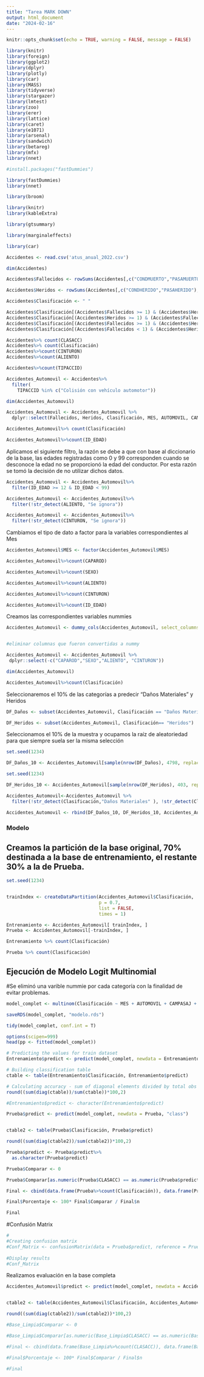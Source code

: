 ---
title: "Tarea MARK DOWN"
output: html_document
date: "2024-02-16"
---

```{r setup, include = FALSE}

knitr::opts_chunk$set(echo = TRUE, warning = FALSE, message = FALSE)

```

```{r}

library(knitr)
library(foreign)
library(ggplot2)
library(dplyr)
library(plotly)
library(car)
library(MASS)
library(tidyverse)
library(stargazer)
library(lmtest)
library(zoo)
library(erer)
library(lattice)
library(caret)
library(e1071)
library(arsenal) 
library(sandwich)
library(betareg)
library(mfx)
library(nnet)

```

```{r}
#install.packages("fastDummies")

library(fastDummies)
library(nnet)

library(broom)

library(knitr)
library(kableExtra)

library(gtsummary)

library(marginaleffects)

library(car)
```



```{r}
Accidentes <- read.csv('atus_anual_2022.csv')
```

```{r}
dim(Accidentes)


```
```{r}


Accidentes$Fallecidos <- rowSums(Accidentes[,c("CONDMUERTO","PASAMUERTO"),], na.rm = T)

Accidentes$Heridos <- rowSums(Accidentes[,c("CONDHERIDO","PASAHERIDO"),], na.rm = T)
```

```{r}
Accidentes$Clasificación <- " "

Accidentes$Clasificación[(Accidentes$Fallecidos >= 1) & (Accidentes$Heridos < 1)] <- "Fatal"
Accidentes$Clasificación[(Accidentes$Heridos >= 1) & (Accidentes$Fallecidos < 1)] <- "Heridos"
Accidentes$Clasificación[(Accidentes$Fallecidos >= 1) & (Accidentes$Heridos >= 1)] <- "Fallecidos y Lesionados"
Accidentes$Clasificación[(Accidentes$Fallecidos < 1) & (Accidentes$Heridos < 1)] <- "Daños Materiales"


```


```{r}
Accidentes%>% count(CLASACC)
Accidentes%>% count(Clasificación)
Accidentes%>%count(CINTURON)
Accidentes%>%count(ALIENTO)
```
```{r}
Accidentes%>%count(TIPACCID)
```
```{r}
Accidentes_Automovil <- Accidentes%>%
  filter(
    TIPACCID %in% c("Colisión con vehículo automotor"))
```

```{r}
dim(Accidentes_Automovil)
```

```{r}
Accidentes_Automovil <- Accidentes_Automovil %>%
  dplyr::select(Fallecidos, Heridos, Clasificación, MES, AUTOMOVIL, CAMPASAJ, MICROBUS, PASCAMION, OMNIBUS, TRANVIA, CAMIONETA, CAMION, TRACTOR, FERROCARRI, MOTOCICLET, BICICLETA, OTROVEHIC,  CAPAROD, SEXO, ALIENTO, CINTURON, ID_EDAD)
```



```{r}
Accidentes_Automovil%>% count(Clasificación)
```


```{r}
Accidentes_Automovil%>%count(ID_EDAD)
```


Aplicamos el siguiente filtro, la razón se debe a que con base al diccionario de la base, las edades registradas como 0 y 99 corresponden cuando se desconoce la edad no se proporcionó la edad del conductor. Por esta razón se tomó la decisión de no utilizar dichos datos.
```{r}
Accidentes_Automovil <- Accidentes_Automovil%>%
  filter(ID_EDAD >= 12 & ID_EDAD < 99)
```

```{r}
Accidentes_Automovil <- Accidentes_Automovil%>%
  filter(!str_detect(ALIENTO, "Se ignora"))
```

```{r}
Accidentes_Automovil <- Accidentes_Automovil%>%
  filter(!str_detect(CINTURON, "Se ignora"))
```


Cambiamos el tipo de dato a factor para la variables correspondientes al Mes 
```{r}
Accidentes_Automovil$MES <- factor(Accidentes_Automovil$MES) 

```


```{r}




Accidentes_Automovil%>%count(CAPAROD)

Accidentes_Automovil%>%count(SEXO)

Accidentes_Automovil%>%count(ALIENTO)

Accidentes_Automovil%>%count(CINTURON)

Accidentes_Automovil%>%count(ID_EDAD)

```


Creamos las correspondientes variables nummies 
```{r}
Accidentes_Automovil <- dummy_cols(Accidentes_Automovil, select_columns = c("CAPAROD","SEXO","ALIENTO", "CINTURON"))



```


```{r}
#eliminar columnas que fueron convertidas a nummy 

Accidentes_Automovil <- Accidentes_Automovil %>%
 dplyr::select(-c("CAPAROD","SEXO","ALIENTO", "CINTURON"))
```


```{r}
dim(Accidentes_Automovil)

```

```{r}
Accidentes_Automovil%>%count(Clasificación)
```


Seleccionaremos el 10% de las categorías a predecir "Daños Materiales" y Heridos
```{r}
DF_Daños <- subset(Accidentes_Automovil, Clasificación == "Daños Materiales")

DF_Heridos <- subset(Accidentes_Automovil, Clasificación== "Heridos")

```

Seleccionamos el 10% de la muestra y ocupamos la raíz de aleatoriedad para que siempre suela ser la misma selección 
```{r}
set.seed(1234)

DF_Daños_10 <- Accidentes_Automovil[sample(nrow(DF_Daños), 4798, replace = F),]


```


```{r}
set.seed(1234)

DF_Heridos_10 <- Accidentes_Automovil[sample(nrow(DF_Heridos), 403, replace = F),]


```

```{r}
Accidentes_Automovil<-Accidentes_Automovil %>%
  filter(!str_detect(Clasificación,"Daños Materiales" ), !str_detect(Clasificación,"Heridos"))


```



```{r}


Accidentes_Automovil <- rbind(DF_Daños_10, DF_Heridos_10, Accidentes_Automovil)


```



### Modelo 

## Creamos la partición de la base original, 70% destinada a la base de entrenamiento, el restante 30% a la de Prueba.
```{r}

set.seed(1234)


trainIndex <- createDataPartition(Accidentes_Automovil$Clasificación, 
                                  p = 0.7,
                                  list = FALSE,
                                  times = 1)

Entrenamiento <- Accidentes_Automovil[ trainIndex, ]
Prueba <- Accidentes_Automovil[-trainIndex, ]

Entrenamiento %>% count(Clasificación)

Prueba %>% count(Clasificación)

```




## Ejecución de Modelo Logit Multinomial

#Se eliminó una varible nummie por cada categoría con la finalidad de evitar problemas. 

```{r}
model_complet <- multinom(Clasificación ~ MES + AUTOMOVIL + CAMPASAJ + MICROBUS + PASCAMION+ OMNIBUS + TRANVIA + CAMIONETA + CAMION + TRACTOR + FERROCARRI + MOTOCICLET+ BICICLETA+ OTROVEHIC + ID_EDAD   + CAPAROD_Pavimentada + SEXO_Hombre + ALIENTO_Sí + CINTURON_Sí ,data = Entrenamiento)

saveRDS(model_complet, "modelo.rds")
```
```{r}
tidy(model_complet, conf.int = T)
```


```{r}
options(scipen=999)
head(pp <- fitted(model_complet))
```

```{r}
# Predicting the values for train dataset
Entrenamiento$predict <- predict(model_complet, newdata = Entrenamiento, "class")

# Building classification table
ctable <- table(Entrenamiento$Clasificación, Entrenamiento$predict)

# Calculating accuracy - sum of diagonal elements divided by total obs
round((sum(diag(ctable))/sum(ctable))*100,2)

#Entrenamiento$predict <- character(Entrenamiento$predict)
```


```{r}

Prueba$predict <- predict(model_complet, newdata = Prueba, "class")


ctable2 <- table(Prueba$Clasificación, Prueba$predict)

round((sum(diag(ctable2))/sum(ctable2))*100,2)
```


```{r}
Prueba$predict <- Prueba$predict%>%
  as.character(Prueba$predict)


```


```{r}
Prueba$Comparar <- 0

Prueba$Comparar[as.numeric(Prueba$CLASACC) == as.numeric(Prueba$predict)] <- 1

Final <- cbind(data.frame(Prueba%>%count(Clasificación)), data.frame(Prueba%>%group_by(Clasificación)%>%summarise(Comparar = sum(Comparar))))

Final$Porcentaje <- 100* Final$Comparar / Final$n

Final

```

#Confusión Matrix
```{r}
#
#Creating confusion matrix
#Conf_Matrix <- confusionMatrix(data = Prueba$predict, reference = Prueba$CLASACC)
 
#Display results 
#Conf_Matrix

```

Realizamos evaluación en la base completa

```{r}
Accidentes_Automovil$predict <- predict(model_complet, newdata = Accidentes_Automovil, "class")


ctable2 <- table(Accidentes_Automovil$Clasificación, Accidentes_Automovil$predict)

round((sum(diag(ctable2))/sum(ctable2))*100,2)
```


```{r}
#Base_Limpia$Comparar <- 0

#Base_Limpia$Comparar[as.numeric(Base_Limpia$CLASACC) == as.numeric(Base_Limpia$predict)] <- 1

#Final <- cbind(data.frame(Base_Limpia%>%count(CLASACC)), data.frame(Base_Limpia%>%group_by(CLASACC)%>%summarise(Comparar = sum(Comparar))))

#Final$Porcentaje <- 100* Final$Comparar / Final$n

#Final
```

